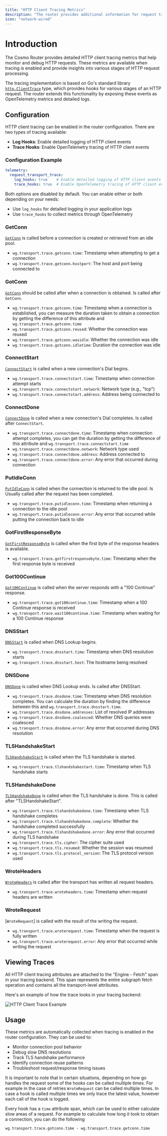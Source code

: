 ```yaml
---
title: "HTTP Client Tracing Metrics"
description: "The router provides additional information for request traces, this is available as span attributes as well as logs."
icon: "network-wired"
---
```


# Introduction

The Cosmo Router provides detailed HTTP client tracing metrics that help monitor and debug HTTP requests. These metrics are available when tracing is enabled and provide insights into various stages of HTTP request processing.

The tracing implementation is based on Go's standard library [`http.ClientTrace`](https://pkg.go.dev/net/http/httptrace#ClientTrace) type, which provides hooks for various stages of an HTTP request. The router extends this functionality by exposing these events as OpenTelemetry metrics and detailed logs.

## Configuration

HTTP client tracing can be enabled in the router configuration. There are two types of tracing available:

- **Log Hooks**: Enable detailed logging of HTTP client events
- **Trace Hooks**: Enable OpenTelemetry tracing of HTTP client events

### Configuration Example

```yaml
telemetry:
  request_transport_trace:
    log_hooks: true    # Enable detailed logging of HTTP client events
    trace_hooks: true  # Enable OpenTelemetry tracing of HTTP client events
```

Both options are disabled by default. You can enable either or both depending on your needs:
- Use `log_hooks` for detailed logging in your application logs
- Use `trace_hooks` to collect metrics through OpenTelemetry

### GetConn
[`GetConn`](https://github.com/golang/go/blob/f9ce1dddc264cb30e68bfedbabf159b32bb6a719/src/net/http/httptrace/trace.go#L85) is called before a connection is created or retrieved from an idle pool. 

- `wg.transport.trace.getconn.time`: Timestamp when attempting to get a connection
- `wg.transport.trace.getconn.hostport`: The host and port being connected to

### GotConn
[`GotConn`](https://github.com/golang/go/blob/f9ce1dddc264cb30e68bfedbabf159b32bb6a719/src/net/http/httptrace/trace.go#L87) should be called after when a connection is obtained. Is called after `GetConn`.

- `wg.transport.trace.gotconn.time`: Timestamp when a connection is established, you can measure the duration taken to obtain a connection by getting the difference of this attribute and `wg.transport.trace.getconn.time`
- `wg.transport.trace.gotconn.reused`: Whether the connection was reused
- `wg.transport.trace.gotconn.wasidle`: Whether the connection was idle
- `wg.transport.trace.gotconn.idletime`: Duration the connection was idle

### ConnectStart
[`ConnectStart`](https://github.com/golang/go/blob/f9ce1dddc264cb30e68bfedbabf159b32bb6a719/src/net/http/httptrace/trace.go#L123) is called when a new connection's Dial begins.

- `wg.transport.trace.connectstart.time`: Timestamp when connection attempt starts
- `wg.transport.trace.connectstart.network`: Network type (e.g., "tcp")
- `wg.transport.trace.connectstart.address`: Address being connected to

### ConnectDone
[`ConnectDone`](https://github.com/golang/go/blob/f9ce1dddc264cb30e68bfedbabf159b32bb6a719/src/net/http/httptrace/trace.go#L133) is called when a new connection's Dial completes. Is called after `ConnectStart`.

- `wg.transport.trace.connectdone.time`: Timestamp when connection attempt completes, you can get the duration by getting the difference of this attribute and `wg.transport.trace.connectstart.time`
- `wg.transport.trace.connectdone.network`: Network type used
- `wg.transport.trace.connectdone.address`: Address connected to
- `wg.transport.trace.connectdone.error`: Any error that occurred during connection

### PutIdleConn
[`PutIdleConn`](https://github.com/golang/go/blob/f9ce1dddc264cb30e68bfedbabf159b32bb6a719/src/net/http/httptrace/trace.go#L101) is called when the connection is returned to the idle pool. Is Usually called after the request has been completed.
- `wg.transport.trace.putidleconn.time`: Timestamp when returning a connection to the idle pool
- `wg.transport.trace.putidleconn.error`: Any error that occurred while putting the connection back to idle

### GotFirstResponseByte
[`GotFirstResponseByte`](https://github.com/golang/go/blob/f9ce1dddc264cb30e68bfedbabf159b32bb6a719/src/net/http/httptrace/trace.go#L105) is called when the first byte of the response headers is available.
- `wg.transport.trace.gotfirstresponsebyte.time`: Timestamp when the first response byte is received

### Got100Continue
[`Got100Continue`](https://github.com/golang/go/blob/f9ce1dddc264cb30e68bfedbabf159b32bb6a719/src/net/http/httptrace/trace.go#L109) is called when the server responds with a "100 Continue" response.
- `wg.transport.trace.got100continue.time`: Timestamp when a 100 Continue response is received
- `wg.transport.trace.wait100continue.time`: Timestamp when waiting for a 100 Continue response


### DNSStart
[`DNSStart`](https://github.com/golang/go/blob/f9ce1dddc264cb30e68bfedbabf159b32bb6a719/src/net/http/httptrace/trace.go#L118) is called when DNS Lookup begins.

- `wg.transport.trace.dnsstart.time`: Timestamp when DNS resolution starts
- `wg.transport.trace.dnsstart.host`: The hostname being resolved

### DNSDone
[`DNSDone`](https://github.com/golang/go/blob/f9ce1dddc264cb30e68bfedbabf159b32bb6a719/src/net/http/httptrace/trace.go#L121) is called when DNS Lookup ends. Is called after DNSStart.

- `wg.transport.trace.dnsdone.time`: Timestamp when DNS resolution completes. You can calculate the duration by finding the difference between this and `wg.transport.trace.dnsstart.time`.
- `wg.transport.trace.dnsdone.addresses`: List of resolved IP addresses
- `wg.transport.trace.dnsdone.coalesced`: Whether DNS queries were coalesced
- `wg.transport.trace.dnsdone.error`: Any error that occurred during DNS resolution


### TLSHandshakeStart
[`TLSHandshakeStart`](https://github.com/golang/go/blob/f9ce1dddc264cb30e68bfedbabf159b32bb6a719/src/net/http/httptrace/trace.go#L138) is called when the TLS handshake is started.

- `wg.transport.trace.tlshandshakestart.time`: Timestamp when TLS handshake starts

### TLSHandshakeDone
[`TLSHandshakeDone`](https://github.com/golang/go/blob/f9ce1dddc264cb30e68bfedbabf159b32bb6a719/src/net/http/httptrace/trace.go#L143) is called when the TLS handshake is done. This is called after "TLSHandshakeStart".

- `wg.transport.trace.tlshandshakedone.time`: Timestamp when TLS handshake completes
- `wg.transport.trace.tlshandshakedone.complete`: Whether the handshake completed successfully
- `wg.transport.trace.tlshandshakedone.error`: Any error that occurred during TLS handshake
- `wg.transport.trace.tls.cipher`: The cipher suite used
- `wg.transport.trace.tls.resumed`: Whether the session was resumed
- `wg.transport.trace.tls.protocol_version`: The TLS protocol version used

### WroteHeaders
[`WroteHeaders`](https://github.com/golang/go/blob/f9ce1dddc264cb30e68bfedbabf159b32bb6a719/src/net/http/httptrace/trace.go#L152) is called after the transport has written all request headers.

- `wg.transport.trace.wroteheaders.time`: Timestamp when request headers are written

### WroteRequest
[`WroteRequest`] is called with the result of the writing the request.

- `wg.transport.trace.wroterequest.time`: Timestamp when the request is fully written
- `wg.transport.trace.wroterequest.error`: Any error that occurred while writing the request

## Viewing Traces

All HTTP client tracing attributes are attached to the "Engine - Fetch" span in your tracing backend. This span represents the entire subgraph fetch operation and contains all the transport-level attributes.

Here's an example of how the trace looks in your tracing backend:

![HTTP Client Trace Example](/images/httptrace.png)


## Usage

These metrics are automatically collected when tracing is enabled in the router configuration. They can be used to:

- Monitor connection pool behavior
- Debug slow DNS resolutions
- Track TLS handshake performance
- Identify connection reuse patterns
- Troubleshoot request/response timing issues

It is important to note that in certain situations, depending on how go handles the request some of the hooks can be called multiple times. For example in the case of retries `WroteRequest` can be called multiple times. In case a hook is called multiple times we only trace the latest value, however each call of the hook is logged.

Every hook has a `time` attribute span, which can be used to either calculate slow areas of a request. For example to calculate how long it took to obtain a connection, you can do the following

```
wg.transport.trace.gotconn.time - wg.transport.trace.getconn.time
```





